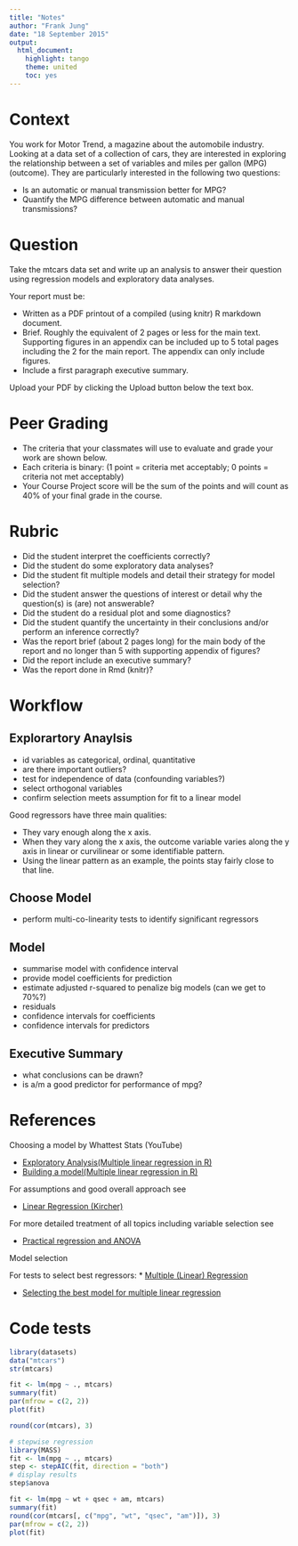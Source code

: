 ```yaml
---
title: "Notes"
author: "Frank Jung"
date: "18 September 2015"
output: 
  html_document: 
    highlight: tango
    theme: united
    toc: yes
---
```


# Context

You work for Motor Trend, a magazine about the automobile industry. Looking at a
data set of a collection of cars, they are interested in exploring the
relationship between a set of variables and miles per gallon (MPG) (outcome).
They are particularly interested in the following two questions:

* Is an automatic or manual transmission better for MPG?
* Quantify the MPG difference between automatic and manual transmissions?

# Question

Take the mtcars data set and write up an analysis to answer their question using
regression models and exploratory data analyses.

Your report must be:

* Written as a PDF printout of a compiled (using knitr) R markdown document.
* Brief. Roughly the equivalent of 2 pages or less for the main text. Supporting figures in an appendix can be included up to 5 total pages including the 2 for the main report. The appendix can only include figures.
* Include a first paragraph executive summary.

Upload your PDF by clicking the Upload button below the text box.

# Peer Grading

* The criteria that your classmates will use to evaluate and grade your work are shown below. 
* Each criteria is binary: (1 point = criteria met acceptably; 0 points = criteria not met acceptably)
* Your Course Project score will be the sum of the points and will count as 40% of your final grade in the course. 

# Rubric

* Did the student interpret the coefficients correctly?
* Did the student do some exploratory data analyses?
* Did the student fit multiple models and detail their strategy for model selection?
* Did the student answer the questions of interest or detail why the question(s) is (are) not answerable?
* Did the student do a residual plot and some diagnostics?
* Did the student quantify the uncertainty in their conclusions and/or perform an inference correctly?
* Was the report brief (about 2 pages long) for the main body of the report and no longer than 5 with supporting appendix of figures?
* Did the report include an executive summary?
* Was the report done in Rmd (knitr)?

# Workflow

## Explorartory Anaylsis

* id variables as categorical, ordinal, quantitative
* are there important outliers?
* test for independence of data (confounding variables?)
* select orthogonal variables
* confirm selection meets assumption for fit to a linear model

Good regressors have three main qualities:

* They vary enough along the x axis.
* When they vary along the x axis, the outcome variable varies along the y axis in linear or curvilinear or some identifiable pattern.
* Using the linear pattern as an example, the points stay fairly close to that line.

## Choose Model

* perform multi-co-linearity tests to identify significant regressors

## Model

* summarise model with confidence interval
* provide model coefficients for prediction
* estimate adjusted r-squared to penalize big models (can we get to 70%?)
* residuals
* confidence intervals for coefficients
* confidence intervals for predictors

## Executive Summary

* what conclusions can be drawn?
* is a/m a good predictor for performance of mpg?

# References

Choosing a model by Whattest Stats (YouTube)

* [Exploratory Analysis(Multiple linear regression in R)](https://youtu.be/bfGhfalZR-Y)
* [Building a model(Multiple linear regression in R)](https://youtu.be/itEyHjNjMIc)

For assumptions and good overall approach see 

* [Linear Regression (Kircher)](file:///home/frank/study/regmods-032/docs/linear-regression-kirchner.pdf)

For more detailed treatment of all topics including variable selection see

* [Practical regression and ANOVA](file:///home/frank/study/regmods-032/docs/practical-regression-and-anova-faraway.pdf)

Model selection

For tests to select best regressors:
* [Multiple (Linear) Regression](http://www.statmethods.net/stats/regression.html)

* [Selecting the best model for multiple linear regression](file:///home/frank/study/regmods-032/docs/linear-regression-model-selection.pdf)

# Code tests

```r
library(datasets)
data("mtcars")
str(mtcars)
```

```r
fit <- lm(mpg ~ ., mtcars)
summary(fit)
par(mfrow = c(2, 2))
plot(fit)
```

```r
round(cor(mtcars), 3)
```

```r
# stepwise regression
library(MASS)
fit <- lm(mpg ~ ., mtcars)
step <- stepAIC(fit, direction = "both")
# display results
step$anova 
```

```r
fit <- lm(mpg ~ wt + qsec + am, mtcars)
summary(fit)
round(cor(mtcars[, c("mpg", "wt", "qsec", "am")]), 3)
par(mfrow = c(2, 2))
plot(fit)
```